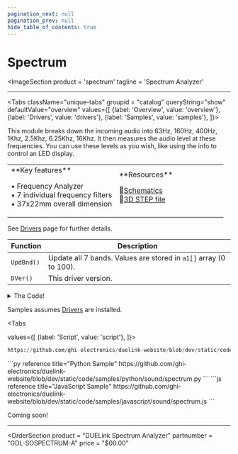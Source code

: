 ```yaml
---
pagination_next: null
pagination_prev: null
hide_table_of_contents: true
---
```



# Spectrum

<ImageSection
    product = 'spectrum'
    tagline = 'Spectrum Analyzer'
></ImageSection>

---

<Tabs className="unique-tabs" groupid = "catalog" queryString="show" defaultValue="overview"
  values={[
    {label: 'Overview', value: 'overview'},
    {label: 'Drivers', value: 'drivers'},
    {label: 'Samples', value: 'samples'},
  ]}>

<TabItem value="overview">
This module breaks down the incoming audio into 63Hz, 160Hz, 400Hz, 1Khz, 2.5Khz, 6.25Khz, 16Khz. It then measures the audio level at these frequencies. You can use these levels as you wish, like using the info to control an LED display.

<table><td width='50%'>
**Key features**

• Frequency Analyzer<br/>
• 7 individual frequency filters<br/>
• 37x22mm overall dimension<br/>

</td><td width='50%'>
**Resources**

📄[Schematics](pathname:///sch/gdl-sospectrum-a.pdf)<br/>
🔩[3D STEP file](pathname:///3d/gdl-sospectrum-a.step)<br/>

</td></table>
</TabItem>

<TabItem value="drivers">

See [Drivers](../../engine/drivers) page for further details.

Function | Description
--- | ---
`UpdBnd()` | Update all 7 bands. Values are stored in `a1[]` array (0 to 100).
`DVer()` | This driver version.

<details>
  <summary>The Code!</summary>

```py reference title="Spectrum Driver"
https://github.com/ghi-electronics/duelink-website/blob/dev/static/code/drivers/sound/spectrum.txt
```

</details>
</TabItem>

<TabItem value="samples">

Samples assumes [Drivers](../../engine/drivers) are installed.

<Tabs

  values={[
    {label: 'Script', value: 'script'},
]}>

<TabItem value="script">

```py reference title="Script Sample"
https://github.com/ghi-electronics/duelink-website/blob/dev/static/code/samples/script/sound/spectrum.txt
```
</TabItem>

<TabItem value="py">
```py reference title="Python Sample"
https://github.com/ghi-electronics/duelink-website/blob/dev/static/code/samples/python/sound/spectrum.py
```
</TabItem>

<TabItem value="js">
```js reference title="JavaScript Sample"
https://github.com/ghi-electronics/duelink-website/blob/dev/static/code/samples/javascript/sound/spectrum.js
```

</TabItem>

</Tabs>

</TabItem>

<TabItem value="projects">Coming soon!</TabItem>

</Tabs>

---

<OrderSection
    product = "DUELink Spectrum Analyzer"
    partnumber = "GDL-SOSPECTRUM-A"
    price = "$00.00"
></OrderSection>
